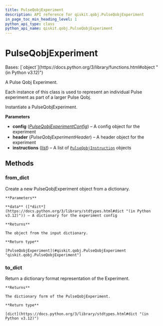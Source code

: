 ```yaml
---
title: PulseQobjExperiment
description: API reference for qiskit.qobj.PulseQobjExperiment
in_page_toc_min_heading_level: 1
python_api_type: class
python_api_name: qiskit.qobj.PulseQobjExperiment
---
```


# PulseQobjExperiment

<Class id="qiskit.qobj.PulseQobjExperiment" isDedicatedPage={true} github="https://github.com/Qiskit/qiskit/tree/main/qiskit/qobj/pulse_qobj.py#L379-L470" signature="qiskit.qobj.PulseQobjExperiment(instructions, config=None, header=None)">
  Bases: [`object`](https://docs.python.org/3/library/functions.html#object "(in Python v3.12)")

  A Pulse Qobj Experiment.

  Each instance of this class is used to represent an individual Pulse experiment as part of a larger Pulse Qobj.

  Instantiate a PulseQobjExperiment.

  **Parameters**

  *   **config** ([*PulseQobjExperimentConfig*](qiskit.qobj.PulseQobjExperimentConfig "qiskit.qobj.PulseQobjExperimentConfig")) – A config object for the experiment
  *   **header** (*PulseQobjExperimentHeader*) – A header object for the experiment
  *   **instructions** ([*list*](https://docs.python.org/3/library/stdtypes.html#list "(in Python v3.12)")) – A list of [`PulseQobjInstruction`](qiskit.qobj.PulseQobjInstruction "qiskit.qobj.PulseQobjInstruction") objects

  ## Methods

  ### from\_dict

  <Function id="qiskit.qobj.PulseQobjExperiment.from_dict" github="https://github.com/Qiskit/qiskit/tree/main/qiskit/qobj/pulse_qobj.py#L443-L464" signature="classmethod from_dict(data)">
    Create a new PulseQobjExperiment object from a dictionary.

    **Parameters**

    **data** ([*dict*](https://docs.python.org/3/library/stdtypes.html#dict "(in Python v3.12)")) – A dictionary for the experiment config

    **Returns**

    The object from the input dictionary.

    **Return type**

    [PulseQobjExperiment](#qiskit.qobj.PulseQobjExperiment "qiskit.qobj.PulseQobjExperiment")
  </Function>

  ### to\_dict

  <Function id="qiskit.qobj.PulseQobjExperiment.to_dict" github="https://github.com/Qiskit/qiskit/tree/main/qiskit/qobj/pulse_qobj.py#L400-L411" signature="to_dict()">
    Return a dictionary format representation of the Experiment.

    **Returns**

    The dictionary form of the PulseQobjExperiment.

    **Return type**

    [dict](https://docs.python.org/3/library/stdtypes.html#dict "(in Python v3.12)")
  </Function>
</Class>

